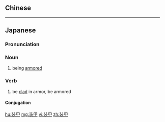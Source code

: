 {{also|裝甲}}
==Chinese==
{{zh-see|裝甲}}

----

==Japanese==
{{ja-kanjitab|そう|こう|yomi=on}}

===Pronunciation===
{{ja-pron|そうこう|y=on}}

===Noun===
{{ja-noun|そうこう}}

# being [[armored]]

===Verb===
{{ja-verb-suru|tr=trans|そうこう}}

# be [[clad]] in armor, be armored

====Conjugation====
{{ja-suru|そうこう}}

[[hu:装甲]]
[[mg:装甲]]
[[vi:装甲]]
[[zh:装甲]]